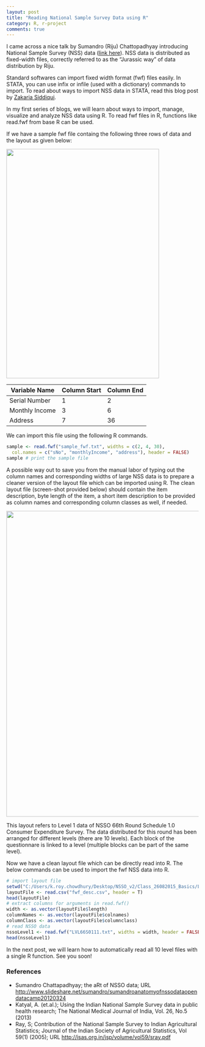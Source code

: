 ```yaml
---
layout: post
title: "Reading National Sample Survey Data using R"
category: R, r-project
comments: true
---
```


I came across a nice talk by Sumandro (Riju) Chattopadhyay introducing National Sample Survey (NSS) data ([link here](https://www.youtube.com/watch?v=DLs9eEGJzdo)). NSS data is distributed as fixed-width files, correctly referred to as the "Jurassic way" of data distribution by Riju.

Standard softwares can import fixed width format (fwf) files easily. In STATA, you can use infix or infile (used with a dictionary) commands to import. To read about ways to import NSS data in STATA, read this blog post by [Zakaria Siddiqui](https://zakku78.wordpress.com/2009/02/19/nsso-unit-level-data/).

In my first series of blogs, we will learn about ways to import, manage, visualize and analyze NSS data using R. To read fwf files in R, functions like read.fwf from base R can be used. 

If we have a sample fwf file containg the following three rows of data and the layout as given below:

 <img src="sample_fwf.png" height="600px" width="400px" />

Variable Name | Column Start  | Column End
------------- | ------------- | -------------
Serial Number | 1             | 2
Monthly Income| 3             | 6
Address       | 7             | 36

We can import this file using the following R commands.

```r
sample <- read.fwf("sample_fwf.txt", widths = c(2, 4, 30), 
  col.names = c("sNo", "monthlyIncome", "address"), header = FALSE)
sample # print the sample file
```

A possible way out to save you from the manual labor of typing out the column names and corresponding widths of large NSS data is to prepare a cleaner version of the layout file which can be imported using R. The clean layout file (screen-shot provided below) should contain the item description, byte length of the item, a short item description to be provided as column names and corresponding column classes as well, if needed.


 <img src="layout_clean.png" height="800px" width="600px" />

This layout refers to Level 1 data of NSSO 66th Round Schedule 1.0 Consumer Expenditure Survey. The data distributed for this round has been arranged for different levels (there are 10 levels). Each block of the questionnare is linked to a level (multiple blocks can be part of the same level).

Now we have a clean layout file which can be directly read into R. The below commands can be used to import the fwf NSS data into R.


```r
# import layout file
setwd("C:/Users/k.roy.chowdhury/Desktop/NSSO_v2/Class_26082015_Basics/Learning_R_Optional")
layoutFile <- read.csv("fwf_desc.csv", header = T) 
head(layoutFile)
# extract columns for arguments in read.fwf()
width <- as.vector(layoutFile$length)
columnNames <- as.vector(layoutFile$colnames)
columnClass <- as.vector(layoutFile$columnclass)
# read NSSO data
nssoLevel1 <- read.fwf("LVL66S0111.txt", widths = width, header = FALSE, col.names = columnNames, colClasses = columnClass)
head(nssoLevel1)
```

In the next post, we will learn how to automatically read all 10 level files with a single R function. See you soon!

### References
- Sumandro Chattapadhyay; the aRt of NSSO data; URL [http://www.slideshare.net/sumandro/sumandroanatomyofnssodataopendatacamp20120324](http://www.slideshare.net/sumandro/sumandroanatomyofnssodataopendatacamp20120324)
- Katyal, A. (et.al.); Using the Indian National Sample Survey data in public health research; The National Medical Journal of India, Vol. 26, No.5 (2013)
- Ray, S; Contribution of the National Sample Survey to Indian Agricultural Statistics; Journal of the Indian Society of Agricultural Statistics, Vol 59(1) (2005); URL [http://isas.org.in/jsp/volume/vol59/sray.pdf](http://isas.org.in/jsp/volume/vol59/sray.pdf)



